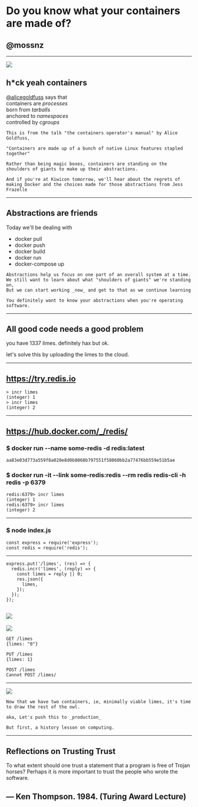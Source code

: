


<Head>
  <title>limes for purplecon</title>
</Head>

# Do you know what your containers are made of?
## @mossnz

---


![](dog_splash.webp)
## h*ck yeah containers

[@alicegoldfuss](https://twitter.com/alicegoldfuss) says that  
containers are _processes_  
born from _tarballs_  
anchored to _namespaces_  
controlled by _cgroups_

~~~notes
This is from the talk "the containers operator's manual" by Alice Goldfuss,

"Containers are made up of a bunch of native Linux features stapled together"

Rather than being magic boxes, containers are standing on the shoulders of giants to make up their abstractions.

And if you're at Kiwicon tomorrow, we'll hear about the regrets of making Docker and the choices made for those abstractions from Jess Frazelle

~~~
---
## Abstractions are friends

Today we'll be dealing with
- docker pull
- docker push
- docker build
- docker run
- docker-compose up

~~~notes
Abstractions help us focus on one part of an overall system at a time.
We still want to learn about what "shoulders of giants" we're standing on,
But we can start working _now_ and get to that as we continue learning

You definitely want to know your abstractions when you're operating software.
~~~
---
## All good code needs a good problem

you have 1337 limes. definitely hax but ok.

let's solve this by uploading the limes to the cloud.

---
## https://try.redis.io

~~~
> incr limes
(integer) 1
> incr limes
(integer) 2
~~~
---
## https://hub.docker.com/_/redis/
### $ docker run --name some-redis -d redis:latest
~~~
aa83e03d773a559f8a020e8d0b8068b797551f58060bb2a77476bb559e51b5ae
~~~
### $ docker run -it --link some-redis:redis --rm redis redis-cli -h redis -p 6379
~~~
redis:6379> incr limes
(integer) 1
redis:6379> incr limes
(integer) 2
~~~
---
### $ node index.js
~~~
const express = require('express');
const redis = require('redis');
~~~
---

~~~
express.put('/limes', (res) => {
  redis.incr('limes', (reply) => {
    const limes = reply || 0;
    res.json({
      limes,
    });
  });
});
~~~
![](dog_pyramid.webp)
---

![](puppy_lime.gif)
~~~
GET /limes
{limes: "0"}

PUT /limes
{limes: 1}

POST /limes
Cannot POST /limes/
~~~
---

<Image src='how_to_draw_an_owl.jpg' size='contain' />

~~~notes
Now that we have two containers, ie, minimally viable limes, it's time to draw the rest of the owl.

aka, Let's push this to _production_

But first, a history lesson on computing.
~~~
---
## Reflections on Trusting Trust
To what extent should one trust a statement that a program is free of Trojan horses? Perhaps it is more important to trust the people who wrote the software.

— Ken Thompson. 1984. (Turing Award Lecture)
---

